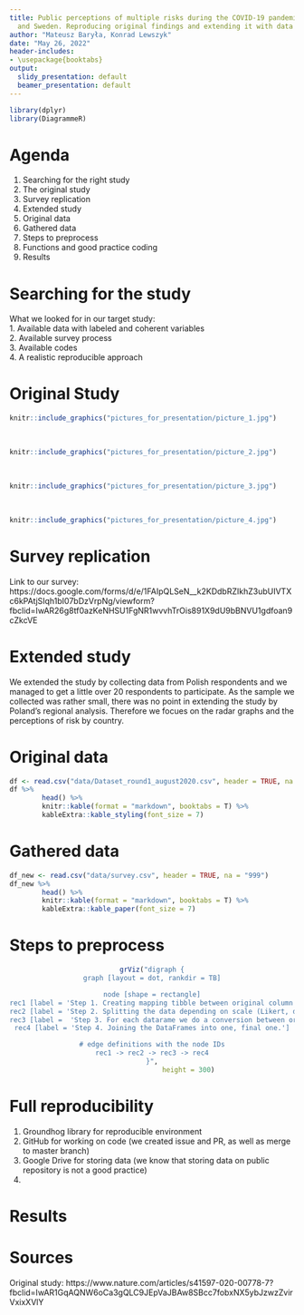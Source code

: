 ```yaml
---
title: Public perceptions of multiple risks during the COVID-19 pandemic in Italy
  and Sweden. Reproducing original findings and extending it with data for Poland.
author: "Mateusz Baryła, Konrad Lewszyk"
date: "May 26, 2022"
header-includes:
- \usepackage{booktabs}
output:
  slidy_presentation: default
  beamer_presentation: default
---
```


```r

library(dplyr)
library(DiagrammeR)
```
# Agenda

1. Searching for the right study
2. The original study 
3. Survey replication
4. Extended study
5. Original data
6. Gathered data
7. Steps to preprocess
8. Functions and good practice coding
9. Results

# Searching for the study

What we looked for in our target study:
<br />
1. Available data with labeled and coherent variables
<br />
2. Available survey process
<br />
3. Available codes
<br />
4. A realistic reproducible approach


# Original Study
```r
knitr::include_graphics("pictures_for_presentation/picture_1.jpg")
```

<br />
```r
knitr::include_graphics("pictures_for_presentation/picture_2.jpg")
```

<br />
```r
knitr::include_graphics("pictures_for_presentation/picture_3.jpg")
```

<br />
```r
knitr::include_graphics("pictures_for_presentation/picture_4.jpg")
```

# Survey replication

Link to our survey: https://docs.google.com/forms/d/e/1FAIpQLSeN__k2KDdbRZIkhZ3ubUIVTXc6kPAtjSIqh1bI07bDzVrpNg/viewform?fbclid=IwAR26g8tf0azKeNHSU1FgNR1wvvhTrOis891X9dU9bBNVU1gdfoan9cZkcVE


# Extended study

We extended the study by collecting data from Polish respondents and we managed to get a little over 20 respondents to participate. As the sample we collected was rather small, there was no point in extending the study by Poland's regional analysis. Therefore we focues on the radar graphs and the perceptions of risk by country.

# Original data

```r
df <- read.csv("data/Dataset_round1_august2020.csv", header = TRUE, na = "999")
df %>%
        head() %>%
        knitr::kable(format = "markdown", booktabs = T) %>%
        kableExtra::kable_styling(font_size = 7)
```

# Gathered data

```r
df_new <- read.csv("data/survey.csv", header = TRUE, na = "999")
df_new %>%
        head() %>%
        knitr::kable(format = "markdown", booktabs = T) %>%
        kableExtra::kable_paper(font_size = 7)
```

# Steps to preprocess
<center>
```r
grViz("digraph {
graph [layout = dot, rankdir = TB]

node [shape = rectangle]
rec1 [label = 'Step 1. Creating mapping tibble between original column names and collected ones']
rec2 [label = 'Step 2. Splitting the data depending on scale (Likert, dichotomous, numeric']
rec3 [label =  'Step 3. For each datarame we do a conversion between original values mainly with pivoting.']
rec4 [label = 'Step 4. Joining the DataFrames into one, final one.']

# edge definitions with the node IDs
rec1 -> rec2 -> rec3 -> rec4
}",
                  height = 300)
```
</center>

# Full reproducibility

1. Groundhog library for reproducible environment
2. GitHub for working on code (we created issue and PR, as well as merge to master branch)
3. Google Drive for storing data (we know that storing data on public repository is not a good practice)
4.

# Results

# Sources

Original study: https://www.nature.com/articles/s41597-020-00778-7?fbclid=IwAR1GqAQNW6oCa3gQLC9JEpVaJBAw8SBcc7fobxNX5ybJzwzZvirVxixXVlY